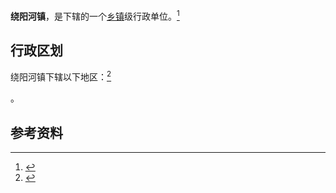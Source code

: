 {{中国乡级行政区|21/07/26/106/000}}

'''绕阳河镇'''，是{{PRC admin/fullname|21/07/26/106/000|3}}下辖的一个[[乡镇|乡镇]]级行政单位。<ref>{{PRC admin/ref sgc|{{PRC admin/parent|21/07/26/106/000}}}}</ref>

== 行政区划 ==

绕阳河镇下辖以下地区：<ref>{{PRC admin/ref sgc|21/07/26/106/000}}</ref>

{{PRC admin/children|21/07/26/106/000}}。

== 参考资料 ==

{{reflist}}

{{行政区划小作品}}
{{PRC admin/navcat|21/07/26/106/000}}